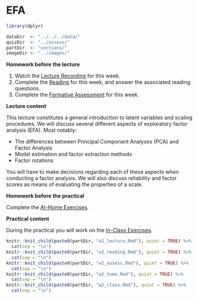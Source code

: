 # EFA

```{r week2_global_options, include = FALSE}
library(dplyr)

dataDir  <- "../../../data/"
quizDir  <- "../assess/"
partDir  <- "sections/"
imageDir <- "../images/"
```

**Homework before the lecture**

1. Watch the [Lecture Recording](lecture-1.html) for this week.
1. Complete the [Reading](reading-1.html) for this week, and answer the 
associated reading questions.
1. Complete the [Formative Assessment](formative-assessment-1.html) for this week.

**Lecture content**

This lecture constitutes a general introduction to latent variables and scaling 
procedures. We will discuss several different aspects of exploratory factor 
analysis (EFA). Most notably:

- The differences between Principal Component Analyses (PCA) and Factor Analysis
- Model estimation and factor extraction methods
- Factor rotations

You will have to make decisions regarding each of these aspects when conducting
a factor analysis. We will also discuss reliability and factor scores as means 
of evaluating the properties of a scale.

**Homework before the practical**

Complete the [At-Home Exercises](at-home-exercises-1.html). 

**Practical content**

During the practical you will work on the [In-Class Exercises](in-class-exercises-1.html).

```{r, echo = FALSE, message = FALSE, warning = FALSE, results = "asis"}
knitr::knit_child(paste0(partDir, "w2_lecture.Rmd"), quiet = TRUE) %>% 
  cat(sep = "\n")
knitr::knit_child(paste0(partDir, "w2_reading.Rmd"), quiet = TRUE) %>% 
  cat(sep = "\n")
knitr::knit_child(paste0(partDir, "w2_assess.Rmd"), quiet = TRUE) %>% 
  cat(sep = "\n")
knitr::knit_child(paste0(partDir, "w2_home.Rmd"), quiet = TRUE) %>% 
  cat(sep = "\n")
knitr::knit_child(paste0(partDir, "w2_class.Rmd"), quiet = TRUE) %>% 
  cat(sep = "\n")
```
